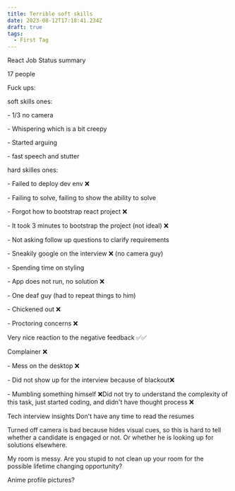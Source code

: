 ```yaml
---
title: Terrible soft skills
date: 2023-08-12T17:18:41.234Z
draft: true
tags:
  - First Tag
---
```


React Job Status summary

17 people

Fuck ups:

soft skills ones:

\- 1/3 no camera

\- Whispering which is a bit creepy

\- Started arguing

\- fast speech and stutter

hard skilles ones:

\- Failed to deploy dev env ❌

\- Failing to solve, failing to show the ability to solve

\- Forgot how to bootstrap react project ❌

\- It took 3 minutes to bootstrap the project (not ideal) ❌

\- Not asking follow up questions to clarify requirements

\- Sneakily google on the interview ❌ (no camera guy)

\- Spending time on styling

\- App does not run, no solution ❌

\- One deaf guy (had to repeat things to him)

\- Chickened out ❌

\- Proctoring concerns ❌

Very nice reaction to the negative feedback ✅✅

Complainer ❌

\- Mess on the desktop ❌

\- Did not show up for the interview because of blackout❌

\- Mumbling something himself ❌Did not try to understand the complexity of this task, just started coding, and didn't have thought process ❌

Tech interview insights Don't have any time to read the resumes

Turned off camera is bad because hides visual cues, so this is hard to tell whether a candidate is engaged or not. Or whether he is looking up for solutions elsewhere.

My room is messy. Are you stupid to not clean up your room for the possible lifetime changing opportunity?

Anime profile pictures?
